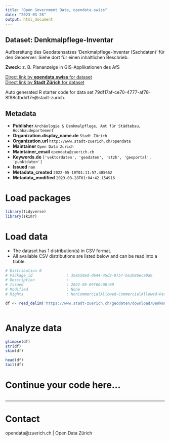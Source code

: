 ```yaml
---
title: "Open Government Data, opendata.swiss"
date: "2023-03-28"
output: html_document
---
```


## Dataset: Denkmalpflege-Inventar

Aufbereitung des Geodatensatzes 'Denkmalpflege-Inventar (Sachdaten)' für den Geoserver. Siehe dort für einen inhaltlichen Beschrieb.

**Zweck**: z. B. Plananzeige in GIS-Applikationen des AfS

[Direct link by **opendata.swiss** for dataset](https://opendata.swiss/de/dataset/denkmalpflege-inventar)<br>
[Direct link by **Stadt Zürich** for dataset](https://data.stadt-zuerich.ch/dataset/geo_denkmalpflege_inventar)

Auto generated R starter code for data set 79df17af-ce70-4777-af78-8f98cfbdd17e@stadt-zurich.

## Metadata

- **Publisher** `Archäologie & Denkmalpflege, Amt für Städtebau, Hochbaudepartement`
- **Organization.display_name.de** `Stadt Zürich`
- **Organization.url** `http://www.stadt-zuerich.ch/opendata`
- **Maintainer** `Open Data Zürich`
- **Maintainer_email** `opendata@zuerich.ch`
- **Keywords.de** `['vektordaten', 'geodaten', 'stzh', 'geoportal', 'punktdaten']`
- **Issued** `nan`
- **Metadata_created** `2022-05-10T01:11:57.405662`
- **Metadata_modified** `2023-03-28T01:04:42.154916`


# Load packages

```r

library(tidyverse)
library(skimr)

```

# Load data

-   The dataset has 1 distribution(s) in CSV format.
-   All available CSV distributions are listed below and can be read into a tibble.

```r

# Distribution 0
# Package_id               : 358550ed-d644-45d2-9757-ba1b86eca0a9
# Description              : 
# Issued                   : 2022-05-09T00:00:00
# Modified                 : None
# Rights                   : NonCommercialAllowed-CommercialAllowed-ReferenceNotRequired

df <- read_delim('https://www.stadt-zuerich.ch/geodaten/download/Denkmalpflege_Inventar?format=10008')



```

# Analyze data

```r

glimpse(df)
str(df)
skim(df)

head(df)
tail(df)

```

# Continue your code here...

```r

```

------------------------------------------------------------------------

# Contact

opendata@zuerich.ch | Open Data Zürich
